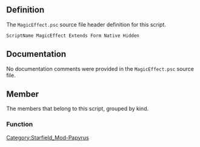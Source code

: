 {{Script_Object_Summary
| title = MagicEffect
| name = [[SFM:Script-MagicEffect|MagicEffect]]
| extends = [[SFM:Script-Form|Form]] → [[SFM:Script-ScriptObject|ScriptObject]]
| flags = Native, Hidden
}}


== Definition ==
The <code>MagicEffect.psc</code> source file header definition for this script.

<source lang="papyrus">
ScriptName MagicEffect Extends Form Native Hidden
</source>


== Documentation ==
No documentation comments were provided in the <code>MagicEffect.psc</code> source file.


== Member ==
The members that belong to this script, grouped by kind.

=== Function ===
{{Script_Object_Member_Summary
| title = GetAssociatedSkill
| script = [[SFM:Script-MagicEffect|MagicEffect]]
| name = [[SFM:Script-MagicEffect/GetAssociatedSkill|GetAssociatedSkill]]
| kind = Function
| flags = Native
| returns = ActorValue
| documentation = Get the Associated Skill for this MagicEffect
}}


[[Category:Starfield_Mod-Papyrus]]
